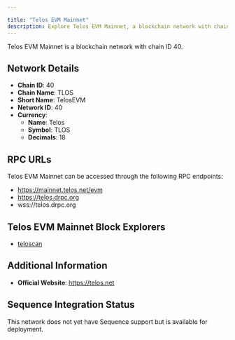 ```yaml
---

title: "Telos EVM Mainnet"
description: Explore Telos EVM Mainnet, a blockchain network with chain ID 40. Learn about its native currency, Telos, and how to interact with the network.
---
```




Telos EVM Mainnet is a blockchain network with chain ID 40.

## Network Details

- **Chain ID**: 40
- **Chain Name**: TLOS
- **Short Name**: TelosEVM
- **Network ID**: 40
- **Currency**: 
  - **Name**: Telos
  - **Symbol**: TLOS
  - **Decimals**: 18

## RPC URLs

Telos EVM Mainnet can be accessed through the following RPC endpoints:

- https://mainnet.telos.net/evm
- https://telos.drpc.org
- wss://telos.drpc.org

## Telos EVM Mainnet Block Explorers

- [teloscan](https://teloscan.io)

## Additional Information

- **Official Website**: https://telos.net

## Sequence Integration Status

This network does not yet have Sequence support but is available for deployment.
